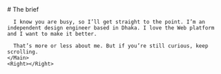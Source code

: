 
<Content>
  <Row center>
    <Main>
      # The brief

      I know you are busy, so I’ll get straight to the point. I’m an independent design engineer based in Dhaka. I love the Web platform and I want to make it better.

      That’s more or less about me. But if you’re still curious, keep scrolling.
    </Main>
    <Right></Right>
  </Row>
</Content>
